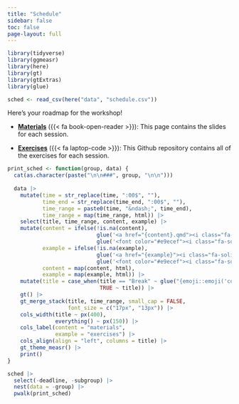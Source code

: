 ```yaml
---
title: "Schedule"
sidebar: false
toc: false
page-layout: full
---
```


```r
library(tidyverse)
library(ggmeasr)
library(here)
library(gt)
library(gtExtras)
library(glue)

sched <- read_csv(here("data", "schedule.csv"))
```


::: {.schedule-page}

Here's your roadmap for the workshop!

- [**Materials**](/materials/) ({{< fa book-open-reader >}}): This page contains the slides for each session.

- [**Exercises**](https://github.com/measr-workshop/stancon2023-exercises) ({{< fa laptop-code >}}): This Github repository contains all of the exercises for each session.

```r
print_sched <- function(group, data) {
  cat(as.character(paste("\n\n###", group, "\n\n")))
  
  data |> 
    mutate(time = str_replace(time, ":00$", ""),
           time_end = str_replace(time_end, ":00$", ""),
           time_range = paste0(time, "&ndash;", time_end),
           time_range = map(time_range, html)) |> 
    select(title, time_range, content, example) |> 
    mutate(content = ifelse(!is.na(content),
                            glue('<a href="{content}.qmd"><i class="fa-solid fa-book-open-reader fa-lg"></i></a>'),
                            glue('<font color="#e9ecef"><i class="fa-solid fa-book-open-reader fa-lg"></i></font>')),
           example = ifelse(!is.na(example),
                            glue('<a href="{example}"><i class="fa-solid fa-laptop-code fa-lg"></i></a>'),
                            glue('<font color="#e9ecef"><i class="fa-solid fa-laptop-code fa-lg"></i></font>')),
           content = map(content, html),
           example = map(example, html)) |> 
    mutate(title = case_when(title == "Break" ~ glue("{emoji::emoji('coffee')} Break"),
                             TRUE ~ title)) |> 
    gt() |> 
    gt_merge_stack(title, time_range, small_cap = FALSE,
                   font_size = c("17px", "13px")) |> 
    cols_width(title ~ px(400),
               everything() ~ px(150)) |> 
    cols_label(content = "materials",
               example = "exercises") |> 
    cols_align(align = "left", columns = title) |> 
    gt_theme_measr() |> 
    print()
}

sched |> 
  select(-deadline, -subgroup) |> 
  nest(data = -group) |> 
  pwalk(print_sched)
```

:::
